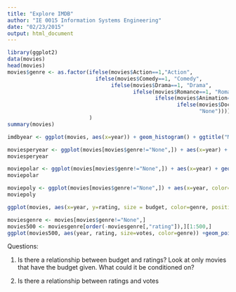 ```yaml
---
title: "Explore IMDB"
author: "IE 0015 Information Systems Engineering"
date: "02/23/2015"
output: html_document
---
```


```r
library(ggplot2)
data(movies)
head(movies)
movies$genre <- as.factor(ifelse(movies$Action==1,"Action", 
                            ifelse(movies$Comedy==1, "Comedy", 
                                 ifelse(movies$Drama==1, "Drama",
                                        ifelse(movies$Romance==1, "Romance",
                                               ifelse(movies$Animation==1, "Animation",
                                                      ifelse(movies$Documentary==1, "Documentary",
                                                             "None"))))))
                          )
summary(movies)

```


```r
imdbyear <- ggplot(movies, aes(x=year)) + geom_histogram() + ggtitle("Movies in IMDB per year") + xlab("Year") +ylab("Number of movies")
```

```r
moviesperyear <- ggplot(movies[movies$genre!="None",]) + aes(x=year) + geom_histogram(binwidth=1) + ggtitle("Movies per year") +facet_wrap(~genre,nrow = 2)
moviesperyear
```
```r
moviepolar <- ggplot(movies[movies$genre!="None",]) + aes(x=year) + geom_histogram(binwidth=1) + ggtitle("Movies per year") + coord_polar() + facet_wrap(~genre, nrow=2) + xlim(1950, 2005)
moviepolar
```


```r
moviepoly <- ggplot(movies[movies$genre!="None",]) + aes(x=year, color= genre) + geom_freqpoly(width=0.8, binwidth=5 ) + xlim(1945,2005) + ggtitle("Movies per year") + xlab("Year") + ylab("Number of movies") 
moviepoly
```
```r
ggplot(movies, aes(x=year, y=rating, size = budget, color=genre, position="jitter")) + geom_point(alpha=0.5)
```


```r
moviesgenre <- movies[movies$genre!="None",]
movies500 <- moviesgenre[order(-moviesgenre[,"rating"]),][1:500,]
ggplot(movies500, aes(year, rating, size=votes, color=genre)) +geom_point(position="jitter", alpha=0.5) + theme_classic()
```


Questions:

1. Is there a relationship between budget and ratings?  Look at only movies that have the budget given.  What could it be conditioned on?

2. Is there a relationship between ratings and votes